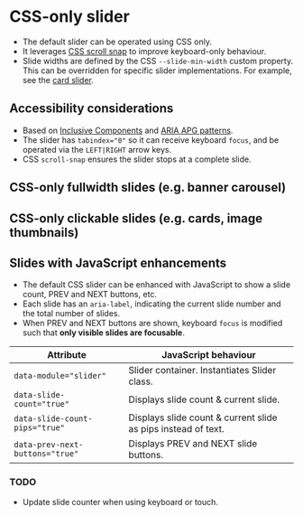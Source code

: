
<Meta of={Slider} />

# CSS-only slider
- The default slider can be operated using CSS only.
- It leverages [CSS scroll snap](https://developer.mozilla.org/en-US/docs/Web/CSS/scroll-snap-type) to improve keyboard-only behaviour.
- Slide widths are defined by the CSS `--slide-min-width` custom property. This can be overridden for specific slider implementations. For example, see the [card slider](/story/components-cards--card-slider).

## Accessibility considerations
- Based on [Inclusive Components](https://inclusive-components.design/a-content-slider/) and [ARIA APG patterns](https://www.w3.org/WAI/ARIA/apg/patterns/carousel/).
- The slider has `tabindex="0"` so it can receive keyboard `focus`, and be operated via the `LEFT|RIGHT` arrow keys.
- CSS `scroll-snap` ensures the slider stops at a complete slide.

<Canvas of={SliderNoArgs.Slider} />

## CSS-only fullwidth slides (e.g. banner carousel)
<Canvas of={SliderNoArgs.SlidesFullwidth} />

## CSS-only clickable slides (e.g. cards, image thumbnails)
<Canvas of={SliderNoArgs.SlidesClickable} />

## Slides with JavaScript enhancements
- The default CSS slider can be enhanced with JavaScript to show a slide count, PREV and NEXT buttons, etc.
- Each slide has an `aria-label`, indicating the current slide number and the total number of slides.
- When PREV and NEXT buttons are shown, keyboard `focus` is modified such that **only visible slides are focusable**.

Attribute | JavaScript behaviour
--- | ---
`data-module="slider"` | Slider container. Instantiates Slider class.
`data-slide-count="true"` | Displays slide count & current slide.
`data-slide-count-pips="true"` | Displays slide count & current slide as pips instead of text.
`data-prev-next-buttons="true"` | Displays PREV and NEXT slide buttons.

### TODO
- Update slide counter when using keyboard or touch.

<Canvas of={Slider.SliderEnhancedJS} />
<Controls of={Slider.SliderEnhancedJS} />
